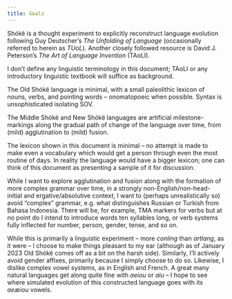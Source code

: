 ```yaml
---
title: Goals
---
```


Shókë is a thought experiment to explicitly reconstruct language evolution following Guy Deutscher's
_The Unfolding of Language_ (occasionally referred to herein as _TUoL_). Another closely followed
resource is David J. Peterson's _The Art of Language Invention_ (TAoLI).

I don't define any linguistic terminology in this document; TAoLI or any introductory linguistic
textbook will suffice as background.

The Old Shókë language is minimal, with a small paleolithic lexicon of nouns, verbs, and pointing
words -- onomatopoeic when possible.  Syntax is unsophisticated isolating SOV.

The Middle Shókë and New Shókë languages are artificial milestone-markings along the gradual path of
change of the language over time, from (mild) agglutination to (mild) fusion.

The lexicon shown in this document is minimal -- no attempt is made to make even a vocabulary which
would get a person through even the most routine of days. In reality the language would have a bigger
lexicon; one can think of this document as presenting a sample of it for discussion.

While I want to explore agglutination and fusion along with the formation of more complex grammar
over time, in a strongly non-English/non-head-initial and ergative/absolutive context, I want to
(perhaps unrealistically so) avoid "complex" grammar, e.g. what distinguishes Russian or Turkish
from Bahasa Indonesia.  There will be, for example, TMA markers for verbs but at no point do I
intend to introduce words ten syllables long, or verb systems fully inflected for number, person,
gender, tense, and so on.

While this is primarily a linguistic experiment -- more _conling_ than _artlang_, as it were -- I
choose to make things pleasant to my ear (although as of January 2023 Old Shókë comes off as a bit
on the harsh side). Similarly, I'll actively avoid gender affixes, primarily because I simply choose
to do so. Likewise, I dislike complex vowel systems, as in English and French. A great many natural
languages get along quite fine with _aeiou_ or _aiu_ -- I hope to see where simulated evolution of
this constructed language goes with its _ae&aelig;iou_ vowels.
